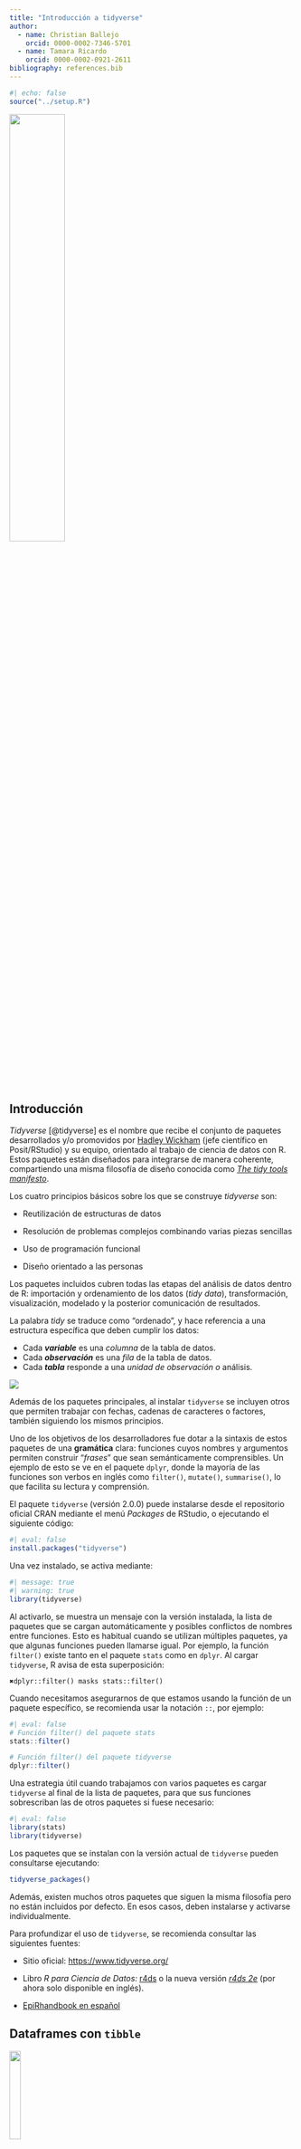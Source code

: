 ```yaml
---
title: "Introducción a tidyverse"
author:   
  - name: Christian Ballejo
    orcid: 0000-0002-7346-5701
  - name: Tamara Ricardo
    orcid: 0000-0002-0921-2611
bibliography: references.bib
---
```


```r
#| echo: false
source("../setup.R")
```

![](images/tidyverse.png){fig-align="center" width="44%"}

## Introducción

*Tidyverse* [@tidyverse] es el nombre que recibe el conjunto de paquetes desarrollados y/o promovidos por [Hadley Wickham](https://en.wikipedia.org/wiki/Hadley_Wickham) (jefe científico en Posit/RStudio) y su equipo, orientado al trabajo de ciencia de datos con R. Estos paquetes están diseñados para integrarse de manera coherente, compartiendo una misma filosofía de diseño conocida como [*The tidy tools manifesto*](https://cran.r-project.org/web/packages/tidyverse/vignettes/manifesto.html).

Los cuatro principios básicos sobre los que se construye *tidyverse* son:

-   Reutilización de estructuras de datos

-   Resolución de problemas complejos combinando varias piezas sencillas

-   Uso de programación funcional

-   Diseño orientado a las personas

Los paquetes incluidos cubren todas las etapas del análisis de datos dentro de R: importación y ordenamiento de los datos (*tidy data*), transformación, visualización, modelado y la posterior comunicación de resultados.

La palabra *tidy* se traduce como “ordenado”, y hace referencia a una estructura específica que deben cumplir los datos:

-   Cada ***variable*** es una *columna* de la tabla de datos.
-   Cada ***observación*** es una *fila* de la tabla de datos.
-   Cada ***tabla*** responde a una *unidad de observación o* análisis.

![](images/tidy.PNG){fig-align="center"}

Además de los paquetes principales, al instalar `tidyverse` se incluyen otros que permiten trabajar con fechas, cadenas de caracteres o factores, también siguiendo los mismos principios.

Uno de los objetivos de los desarrolladores fue dotar a la sintaxis de estos paquetes de una **gramática** clara: funciones cuyos nombres y argumentos permiten construir “*frases*” que sean semánticamente comprensibles. Un ejemplo de esto se ve en el paquete `dplyr`, donde la mayoría de las funciones son verbos en inglés como `filter()`, `mutate()`, `summarise()`, lo que facilita su lectura y comprensión.

El paquete `tidyverse` (versión 2.0.0) puede instalarse desde el repositorio oficial CRAN mediante el menú *Packages* de RStudio, o ejecutando el siguiente código:

```r
#| eval: false
install.packages("tidyverse")
```

Una vez instalado, se activa mediante:

```r
#| message: true
#| warning: true
library(tidyverse)
```

Al activarlo, se muestra un mensaje con la versión instalada, la lista de paquetes que se cargan automáticamente y posibles conflictos de nombres entre funciones. Esto es habitual cuando se utilizan múltiples paquetes, ya que algunas funciones pueden llamarse igual. Por ejemplo, la función `filter()` existe tanto en el paquete `stats` como en `dplyr`. Al cargar `tidyverse`, R avisa de esta superposición:

`✖️dplyr::filter() masks stats::filter()`

Cuando necesitamos asegurarnos de que estamos usando la función de un paquete específico, se recomienda usar la notación `::`, por ejemplo:

```r
#| eval: false
# Función filter() del paquete stats
stats::filter()

# Función filter() del paquete tidyverse
dplyr::filter()
```

Una estrategia útil cuando trabajamos con varios paquetes es cargar `tidyverse` al final de la lista de paquetes, para que sus funciones sobrescriban las de otros paquetes si fuese necesario:

```r
#| eval: false
library(stats)
library(tidyverse)
```

Los paquetes que se instalan con la versión actual de `tidyverse` pueden consultarse ejecutando:

```r
tidyverse_packages()
```

Además, existen muchos otros paquetes que siguen la misma filosofía pero no están incluidos por defecto. En esos casos, deben instalarse y activarse individualmente.

::: {.callout-warning appearance="simple"}
Para profundizar el uso de `tidyverse`, se recomienda consultar las siguientes fuentes:

-   Sitio oficial: <https://www.tidyverse.org/>

-   Libro *R para Ciencia de Datos:* [r4ds](https://es.r4ds.hadley.nz/index.html) o la nueva versión [*r4ds 2e*](https://r4ds.hadley.nz/) (por ahora solo disponible en inglés).

-   [EpiRhandbook en español](https://www.epirhandbook.com/es/index.es.html)
:::

## Dataframes con `tibble`

[![](images/tibble.png){fig-align="center" width="20%"}](https://tibble.tidyverse.org/)

Uno de los paquetes que forman parte del núcleo básico de *tidyverse* es `tibble` [@tibble], que introduce una versión moderna del objeto `data.frame`. Todas las funciones que generan tablas de datos en *tidyverse* devuelven objetos *tibble* (`tbl_df`), los cuales son más eficientes y amigables para el flujo de trabajo.

Las principales ventajas de trabajar con `tibble` son:

-   Impresión en consola más legible y controlada (muestran un número limitado de filas y columnas).

-   No cambian automáticamente el tipo de datos.

-   Permiten nombres de columnas con espacios o caracteres especiales si se encierran entre comillas invertidas `` ` `` (aunque **no se recomienda**).

Para crear un objeto *tibble* manualmente usamos el siguiente código:

```r
datos <- tibble(
  nombre = c("Ana", "Luis", "María"),
  edad = c(34, 28, 45),
  altura = c(1.65, 1.80, 1.70)
)
```

## Tuberías con `magrittr`

[![](images/magrittr.png){fig-align="center" width="20%"}](https://magrittr.tidyverse.org/)

Una de las incorporaciones más útiles y transversales del ecosistema *tidyverse* es el uso de "*tuberías"* o *pipe operators*. Una tubería conecta un bloque de código con otro, permitiendo encadenar operaciones de manera legible. El operador `%>%`, proveniente del paquete `magrittr` [@magrittr], transforma llamadas de funciones anidadas (con múltiples paréntesis) en una secuencia de pasos más simple de leer y escribir.

A partir de la versión 4.1.0 de R, también se incorporó una **tubería nativa** (`|>`), con un comportamiento muy similar. Ambas opciones son válidas y su uso es prácticamente equivalente.

Este enfoque refleja el principio de que *cada función representa un paso en una secuencia lógica de transformación de datos*. La forma de trabajar se puede ver en el siguiente esquema general:

![](images/pipe.png){fig-align="center"}

A continuación, mostramos un ejemplo comparativo de cómo cambia la sintaxis usando el dataset incorporado en R `mtcars`, que contiene datos sobre autos:

```r
head(sqrt(mtcars)) 
```

En la línea de código anterior estamos pidiendo mostrar la cabecera (6 primeras observaciones de la tabla de datos) de la raíz cuadrada de los valores de la tabla `mtcars`, en formato del lenguaje clásico (anidado).

Ahora activamos `magrittr` y ejecutamos la línea anterior en formato tubería:

```r
# Activa paquete
library(magrittr) 

# Formato tubería
mtcars %>%
  sqrt() %>%
  head()
```

Podemos hacer lo mismo con la tubería nativa de R sin activar ningún paquete (revisar que esté activada desde `Tools > Global Options`):

```r
# Tubería nativa
mtcars |> 
  sqrt() |> 
  head()
```

Las tuberías le dan mucha mas claridad al código separandolo en partes, como si fuesen oraciones de un párrafo.

## Lectura y escritura de datos

### Archivos de texto plano con `readr`

[![](images/readr.png){fig-align="center" width="20%"}](https://readr.tidyverse.org/)

El paquete `readr` [@readr] contiene funciones similares a las de la familia `read.table()` de R base, pero desarrollados bajo el ecosistema `tidyverse`.

Los archivos de texto plano (ASCII u otras codificaciones) son universalmente utilizados por la mayoría de los gestores de bases de datos y planillas de cálculo. Generalmente se encuentran con extensiones `.txt` o `.csv` (por *comma-separated values*) y son el tipo de archivo de datos más habitual en R.

Estos datos planos tienen dos características principales:

-   La cabecera (en inglés *header*).
-   El carácter o símbolo separador que indica la separación de columnas: pueden estar separadas por comas, punto y coma, tabulación, etc.

La presencia o no de una cabecera se maneja con los argumentos `col_names` y `skip`:

-   `col_names = TRUE` indica que la primera fila contiene los nombres de las columnas (cabecera).

-   `col_names = FALSE` indica que no hay cabecera y las columnas se nombran automáticamente (`X1`, `X2`, etc).

-   `skip = 0` (valor por defecto) lee los datos desde la primera fila, pero si hay encabezados complejos (por ejemplo, títulos y subtítulos ), se puede indicar cuántas filas deben omitirse. Ejemplo: `skip = 5` omite las primeras 5 filas del archivo.

Otro aspecto a considerar es el carácter **separador** utilizado para indicar la separación entre columnas. Los separadores más comunes son:

-   coma (`,`)

-   punto y coma (`;`)

-   tabulación (`TAB`)

-   espacio (`" "`)

-   barra vertical o *pipe* (`|`)

#### Funciones de lectura

Algunas de las funciones del paquete asumen un separador particular. Por caso `read_csv()` lee separados por coma y `read_tsv()` separado por tabulaciones, pero la función `read_delim()` permite que definamos el separador a través del argumento `delim`.

En forma detallada el paquete `readr` soporta siete formatos de archivo a partir de siete funciones:

-   `read_csv()`: archivos separados por comas (CSV).
-   `read_tsv()`: archivos separados por tabulaciones.
-   `read_delim()`: archivos separados con delimitadores generales.
-   `read_fwf()`: archivos con columnas de ancho fijo.
-   `read_table()`: archivos formato tabla con columnas separadas por espacios.
-   `read_log()`: archivos log web.

En comparación con las funciones R `base`, las funciones de `readr`:

-   Usan un esquema de nombres consistente de parámetros.

-   Son más rápidas.

-   Analizan eficientemente los formatos de datos comunes (especialmente fechas y horas).

-   Muestra una barra de progreso para archivos grandes.

-   Vienen incluidas dentro de `tidyverse` pero también pueden usarse de forma independiente:

```r
#| eval: false
library(readr)
```

A modo de ejemplo, leeremos un archivo sin cabecera separado por comas bajo el nombre `datos`:

```r
#| message: false
datos <- read_csv("datos/ejemplo-datos.csv", 
                  col_names = F)
datos
```

Leemos el mismo archivo con cabecera y separado por punto y comas, bajo el nombre `info`:

```r
#| message: false
info <- read_csv2("datos/ejemplo-datos-header.csv",
                  col_names = T)
info
```

En estos ejemplos:

-   `read_csv()` espera comas como separador

-   `read_csv2()` espera punto y coma como separador

Al leer un archivo, `readr` intenta adivinar automáticamente el tipo de dato de cada columna (*parse*). Si no hay cabecera, los nombres de columna serán `X1`, `X2`, etc.

Podemos inspeccionar la estructura de un dataframe con `glimpse()`:

```r
glimpse(info)
```

Los tipos de datos posibles son:

-   `character` (`<chr>`)

-   `integer`, `double` o `numeric` (`<int>`, `<dbl>`)

-   `logical` (`<lgl>`)

-   `date`, `datetime`, etc.

Por ejemplo, columnas con enteros pueden aparecer como `<dbl>` si se interpretan como `double`, y las fechas como `<date>`.

Agregamos unos argumentos más y ejemplificamos la sintaxis con `read_delim()` para leer un archivo con cabecera compleja (la tabla comienza en la fila 9) separado por caracteres `|` (*pipes*).

```r
#| eval: false
read_delim("ejemplo-datos-header-skip.txt", 
           col_names = T, 
           skip = 8, 
           delim = "|")
```

> **Importante:** No olvides asignar la lectura a un nombre para guardar el dataframe dentro del entorno de trabajo (por ejemplo: `datos <-`).

#### Funciones de escritura

El paquete también incluye funciones para escribir archivos de texto plano, con formatos espejo de las funciones de lectura más comunes:

-   `write_csv()`: escribe archivos separados por comas
-   `write_csv2()`: escribe archivos separados por punto y comas
-   `write_tsv()`: escribe archivos separados por tabulaciones
-   `write_delim()`: escribe archivos separados con delimitadores definidos por el usuario

Los argumentos son generales y para el caso del último más extensos, dado que hay que definir cual es el separador que deseamos en el archivo. Podemos consultarlos con el siguiente código:

```r
args(write_delim)
```

Por ejemplo para exportar un conjunto de datos en texto plano al que denominaremos "`ejemplo.csv`**"** con separador **punto y coma** y **cabecera incluida** podemos hacer:

```r
#| eval: false
write_delim(x = datos, file = "ejemplo.csv", delim = ";")
```

o más sencillo, usando la función específica `write_csv2()`:

```r
#| eval: false
write_csv2(datos, "ejemplo.csv") # define cabecera y separador ;
```

### Lectura de hojas de cálculo con `readxl`

[![](images/readxl.png){fig-align="center" width="20%"}](https://readxl.tidyverse.org/)

Uno de los formatos más comunes para almacenar datos son las hojas de cálculo, en particular las creadas con Microsoft Excel. El paquete `readxl` [@readxl], parte del ecosistema `tidyverse`, permite leer este tipo de archivos.

`readxl` es compatible con hojas de cálculo de Excel 97-2003, con extensión `.xls`, y con versiones más recientes, con extensión `.xlsx`.

Una primera función útil es `excel_sheets()`, que permite conocer y listar los nombres de las hojas contenidas en un archivo Excel (también llamado libro o *workbook*).

Por ejemplo, supongamos que tenemos un archivo denominado "`datos.xlsx`**"** y queremos saber por cuantas hojas está compuesto y que nombre tienen:

```r
library(readxl) # hay que activarlo independientemente de tidyverse

excel_sheets("datos/datos.xlsx")
```

Esto devuelve, por ejemplo, tres hojas: `"diabetes"`, `"vigilancia"` y `"mortalidad"`.

Para leer una de estas hojas utilizamos la función `read_excel()`, cuyos argumentos principales son:

```r
args(read_excel)
```

Entre los más relevantes encontramos:

-   `path`: nombre del archivo y su ubicación (entre comillas)

-   `sheet`: nombre de la hoja o su número de orden

-   `col_names`: si es `TRUE`, toma la primera fila como nombres de las columnas

-   `skip`: permite saltear un número determinado de filas antes de comenzar la lectura

Al ejecutar `read_excel()`, internamente se utiliza la función `excel_format()` para detectar si el archivo es `.xls` o `.xlsx`, y luego se aplica la función específica para cada caso: `read_xls()` o `read_xlsx()`. Estas funciones también pueden usarse directamente si se desea.

Supongamos ahora que queremos leer la hoja llamada `"diabetes"`:

```r
diabetes <- read_excel(path = "datos/datos.xlsx", 
                       sheet = "diabetes",
                       col_names = T)

# mostramos las 6 primeras observaciones
head(diabetes)
```

Observemos que en los argumentos escribimos el nombre del archivo que se encuentra en nuestro proyecto y por lo tanto en nuestra carpeta activa, el nombre de la hoja y nos aseguramos que la primer fila representa a la cabecera de la tabla (sus nombres de variables).

Como `readxl` forma parte del ecosistema `tidyverse` el formato de salida es un *tibble*. En este caso de 23 observaciones por 8 variables.

Ahora leamos la segunda hoja de nombre `"vigilancia"`:

```r
vigilancia <- read_excel(path = "datos/datos.xlsx", 
                         sheet = 2, 
                         col_names = F)

# mostramos las 6 primeras observaciones
head(vigilancia)
```

En este caso, en lugar del nombre de la hoja usamos un `2` que es su ubicación y especificamos `col_names = FALSE` porque el conjunto de datos no tiene cabecera. `readxl` asignará nombres genéricos como `...1`, `...2`, etc.

Finalmente leamos la última hoja disponible del archivo:

```r
mortalidad <- read_excel(path = "datos/datos.xlsx", 
                         sheet = "mortalidad",
                         col_names = T, 
                         skip = 1)

# mostramos las 6 primeras observaciones
head(mortalidad) 
```

Lo novedoso de esta lectura es el argumento `skip = 1` que debimos incorporar dado que, en este caso, la hoja de Excel comienza con una línea de título que no pertenece al conjunto de datos. También que el argumento `sheet` permite el nombre de la hoja elegida entre comillas.

Además de los argumentos generales de `read_xl()`, podemos mencionar estos otros:

-   `n_max`: número máximo de filas a leer.

-   `range`: rango de celdas a importar (como en Excel, por ejemplo `"B3:D87"`).

-   `col_types`: define el tipo de datos de cada columna. Valores posibles: `"numeric"`, `"logical"`, `"text"`, `"date"`, `"skip"` (no leer la columna), `"guess"` (modo predeterminado: la función decide automáticamente el tipo).

-   `na`: carácter o vector de caracteres que se deben interpretar como valores perdidos (`NA`). Por defecto, las celdas vacías se interpretan así.

## Gestión de datos con `dplyr`

[![](images/dplyr.png){fig-align="center" width="20%"}](https://dplyr.tidyverse.org/)

El paquete `dplyr` [@dplyr] fue desarrollado por *Hadley Wickham* como una versión optimizada del paquete `plyr` [@plyr].

Su principal contribución es ofrecer una *gramática* para la manipulación de datos, basada en funciones que actúan como verbos, lo que facilita la lectura y comprensión del código.

Las funciones clave del paquete permiten realizar las siguientes acciones (verbos):

-   `select()`: selecciona un conjunto de columnas (variables)
-   `rename()`: renombra variables en un conjunto de datos
-   `filter()`: selecciona un conjunto de filas (observaciones) según una o varias condiciones lógicas
-   `arrange()`: reordena las filas de un conjunto de datos
-   `mutate()`: añade nuevas variables/columnas o transforma variables existentes
-   `summarise()`/`summarize()`: genera resúmenes estadísticos de diferentes variables en el conjunto de datos
-   `group_by()`: agrupa las observaciones en función de una o más variables, lo que permite realizar operaciones por grupo
-   `count()`: contabiliza valores que se repiten, generando una tabla de frecuencias

Además, al ser parte del ecosistema *tidyverse*, `dplyr` integra al operador `%>%` (*pipe*) formando una única secuencia de procesamiento o *pipeline*.

### Argumentos comunes en las funciones **`dplyr`**

Todas las funciones, básicamente, tienen en común una serie de argumentos.

1.  El primer argumento es el nombre del conjunto de datos (objeto donde esta nuestra tabla de datos).

2.  Los otros argumentos describen que hacer con el conjunto de datos especificado en el primer argumento, podemos referirnos a las columnas en el objeto directamente sin utilizar el operador `$`, es decir sólo con el nombre de la columna/variable.

3.  El valor de retorno es un nuevo conjunto de datos.

4.  Los conjuntos de datos deben estar bien organizados/estructurados, es decir debe existir una observación por columna y, cada columna representar una variable, medida o característica de esa observación. Es decir, debe cumplir con *tidy data*.

### Activación del paquete

`dplyr` está incluído en el núcleo base de *tidyverse*, por lo que se encuentra disponible si tenemos activado a este último.

También se puede activar en forma independiente:

```r
#| eval: false
library(dplyr)
```

### Conjunto de datos para ejemplo

Para visualizar y comprender el funcionamiento de estos “verbos” de manipulación, resulta muy útil contar con ejemplos concretos. Por eso, en esta unidad trabajaremos con un conjunto de datos que nos permitirá practicar el uso de las funciones del paquete.

> Recuerden que pueden [**descargar los datos**](../files/datos_y_paquetes.zip) utilizados en los ejemplos del curso y descomprimirlos en la carpeta donde tengan guardado su proyecto de RStudio.

Uno de los archivos incluidos, "`noti-vih.csv`", contiene registros de notificaciones de VIH por jurisdicción en Argentina correspondientes a los años 2015 y 2016.

```r
# asignamos la lectura a datos
datos <- read_csv("datos/noti-vih.csv") 

# mostramos las 6 primeras observaciones
head(datos)
```

### Función `select()`

La función `select()` permite elegir columnas específicas de un conjunto de datos, devolviendo una versión "recortada por columnas" del mismo.

A continuación, exploramos algunas formas útiles de seleccionar variables:

Seleccionar todas las variables excepto `pob`:

```r
datos |> 
  select(-pob)
```

Otra forma para el mismo resultado anterior (mediante el operador rango `:`):

```r
datos |> 
  select(jurisdiccion:casos)
```

Seleccionar solamente las variables `jurisdiccion` y `casos`*:*

```r
datos |> 
  select(jurisdiccion, casos)
```

Lo mismo que el ejemplo anterior, pero usando la posición de las columnas:

```r
datos |> 
  select(1, 3)
```

Mover la variable `año` al inicio y mantener todas las demás:

```r
datos |> 
  select("año", everything())
```

Otros posibles argumentos son:

-   `starts_with()`: selecciona todas las columnas que comiencen con el patrón indicado.

-   `ends_with()`: selecciona todas las columnas que terminen con el patrón indicado.

-   `contains()`: selecciona las columnas que posean el patrón indicado.

-   `matches()`: similar a `contains()`, pero permite poner una expresión regular.

-   `all_of()`: selecciona las variables pasadas en un vector (todos los nombres deben estar presentes o devuelve un error).

-   `any_of()`: idem anterior excepto que no se genera ningún error para los nombres que no existen.

-   `num_range()`: selecciona variables con nombre combinados con caracteres y números (ejemplo: `num_range("x", 1:3)` selecciona las variables `x1`, `x2` y `x3`.

-   `where()`: aplica una función a todas las variables y selecciona aquellas para las cuales la función regresa TRUE (por ejemplo: `is.numeric()` para seleccionar todas las variables numéricas).

### Función `rename()`

La función `rename()` puede considerarse una extensión de `select()`. Si bien `select()` también permite renombrar variables, no resulta muy útil para este fin, ya que descarta todas las variables que no se mencionan explícitamente.

En cambio, `rename()` permite cambiar el nombre de una o más variables sin eliminar las demás. Solo se modifican los nombres indicados, y el resto del conjunto de datos permanece sin cambios.

Ejemplo: renombrar la variable `pob` como `población`:

```r
datos |>
  rename("población" = pob)
```

### Función `filter()`

La función `filter()` permite seleccionar filas de un conjunto de datos, produciendo un subconjunto de observaciones.

Veamos un ejemplo sencillo con nuestros datos:

```r
datos |>
  filter(jurisdiccion == "Tucuman")
```

Utiliza los mismos operadores de comparación propios del lenguaje R:

```r
#| echo: false
# Datos
tibble(
  Operador = c("<",
               ">",
               "<=",
               ">=",
               "==",
               "!=",
               "%in%",
               "is.na()",
               "!is.na()"),
  
  "Descripción" = c("Menor que",
                    "Menor que",
                    "Menor o igual que",
                    "Mayor o igual que",
                    "Igual que",
                    "No igual que",
                    "Es parte de",
                    "Es un valor ausente",
                    "No es un valor ausente")
) |> 
  
   # Tabla
  kbl_format()
```

Lo mismo con los operadores lógicos que se utilizan como conectores entre las expresiones:

```r
#| echo: false
# Datos
tibble(
  Operador = c("&",
               "|",
               "xor()",
               "!",
               "any()",
               "all()"),
  
  "Descripción" = c("AND booleano",
                    "OR booleano",
                    "OR exclusivo",
                    "NOT",
                    "cualquier TRUE",
                    "todos TRUE")
) |> 
  
  # Tabla
  kbl_format()
```

Cuando usamos múltiples argumentos separados por coma dentro de `filter()`, estas se combinan con un operador **AND** implícito, es decir, cada expresión debe ser verdadera para que la fila sea incluida en la salida.

Por ejemplo, filtramos las observaciones que cumplan que `casos` sea mayor a 100 **y** que `pob` sea menor a 1.000.000:

```r
datos |>
  filter(casos > 100, pob < 1000000)
```

Para combinar condiciones dentro de una misma variable usamos el operador OR (`|`) o, de forma más práctica, `%in%`:

```r
# Con OR
datos |>
  filter(jurisdiccion == "Buenos Aires" | jurisdiccion == "La Pampa")

# Con %in%
datos |>
  filter(jurisdiccion %in% c("Buenos Aires", "La Pampa"))
```

En el siguiente ejemplo, filtramos observaciones del año 2016 con más de 200 casos. El uso de `&` es equivalente al uso de coma:

```r
datos |>
  filter(año == "2016" & casos > 200)
```

Por último, podemos usar `xor()` para seleccionar observaciones que cumplan **solo una** de las condiciones, pero no ambas. Por ejemplo, el siguiente filtro selecciona registros donde el año sea 2016 ó los casos sean mayores a 200, pero no ambos al mismo tiempo (es decir que no se den ambos en `TRUE`):

```r
datos |> 
  filter(xor(año == "2016", casos > 200))
```

### Función `arrange()`

La función `arrange()` se utiliza para ordenar las filas de un conjunto de datos de acuerdo a una o varias columnas/variables. Por defecto, el ordenamiento es ascendente alfanumérico.

Ordenamos la tabla por la variable `pob` (forma ascendente predeterminada):

```r
datos |>
  arrange(pob)
```

Para ordenar en forma descendente podemos utilizar `desc()` dentro de los argumentos de `arrange()`:

```r
datos |>
  arrange(desc(pob))
```

Podemos combinar ordenamientos. Por ejemplo, en forma alfabética ascendente para *jusrisdiccion* y luego numérica descendente para *casos*:

```r
datos |>
  arrange(jurisdiccion, desc(casos))
```

### Función `mutate()`

Esta función nos permite transformar variables dentro de un conjunto de datos. A menudo tendremos la necesidad de modificar variables existentes o crear nuevas variables a partir de las ya disponibles. La función `mutate()` nos ofrece una forma clara y eficiente de realizar este tipo de operaciones.

Por ejemplo, podríamos querer calcular tasas crudas para cada jurisdicción y año, en función del número de casos y de la población total:

```r
datos |>
  mutate(
    tasa = casos/pob*100000
  )
```

En este caso, `mutate()` calcula la tasa cruda por 100.000 habitantes e incorpora una nueva variable (`tasa`) con los resultados correspondientes a cada observación.

También se pueden construir múltiples variables en la misma expresión, solamente separadas por comas:

```r
datos |>
  mutate(
    tasaxcien_mil = casos/pob*100000,
    tasaxdiez_mil = casos/pob*10000
  )
```

Si deseamos que estas nuevas variables se incorporen de forma permanente al conjunto de datos (y no solo se muestren en la consola), debemos utilizar el operador de asignación `<-`:

```r
#| eval: false
datos <- datos |>
  mutate(
    tasaxcien_mil = casos/pob*100000,
    tasaxdiez_mil = casos/pob*10000
  )
```

Un aspecto fundamental es que las funciones utilizadas dentro de `mutate()` deben estar *vectorizadas*: deben aceptar un vector de entrada y devolver otro vector del mismo tamaño como salida.

Existen muchas funciones que se pueden utilizar dentro de `mutate()`. A continuación se presentan algunas útiles:

-   **Operadores aritméticos**: `+`, `-`, `*`, `/`, `^`.

-   **Aritmética modular**: `%/%` (división entera) y `%%` (resto), donde `x == y * (x %/% y) + (x %% y)`. Esta herramienta resulta útil para dividir números enteros en porciones.

-   **Funciones matemáticas**: `log()`, `log2()`, `log10()`, `exp()`, `sqrt()`, `abs()`, entre otras.

-   **Valores acumulados**: R ofrece funciones como `cumsum()`, `cumprod()`, `cummin()`, `cummax()` y `dplyr` incluye `cummean()` para promedios acumulados.

-   **Clasificación o *ranking***: funciones como `min_rank()` permiten asignar rangos (1º, 2º, etc.). Por defecto, los valores más pequeños reciben rangos más bajos. Si se desea invertir el orden, puede utilizarse `desc(x)`.

Finalmente, si se utiliza en `mutate()` el mismo nombre de una variable que ya existe en la tabla, dicha variable será sobrescrita (por ejemplo, al cambiarle el tipo de `character` a `factor`). Si se desea crear una variable nueva, se debe utilizar un nombre que no esté previamente en el conjunto de datos.

### Función `summarise()`

La función `summarise()` o `summarize()` se utiliza para calcular resúmenes estadísticos a partir de una o más variables de un conjunto de datos.

Por ejemplo, podemos calcular el promedio y el total de casos:

```r
datos |>
  summarise(
    promedio_casos = mean(casos), 
    casos_totales = sum(casos)
  )
```

Su uso es muy interesante cuando la combinamos con `group_by()` (función que detallaremos luego). Esta situación permite estratificar los resultados por grupos específicos.

Por ejemplo, podemos agrupar el por año y simultáneamente aplicar el mismo `summarise()` anterior:

```r
datos |> 
  group_by(año) |> 
  summarise(
    promedio_casos = mean(casos), 
    casos_totales = sum(casos)
  )
```

El resultado es una tabla con dos filas, una para cada grupo (año 2015 y año 2016) con los valores promedio y casos totales respectivos.

Algunas de las funciones del R `base` que se pueden utilizar dentro de los argumentos de esta función son:

-   `min()`: mínimo
-   `max()`: máximo
-   `mean()`: media
-   `median()`: mediana
-   `var()`: varianza
-   `sd()`: desvío
-   `sum()`: sumatoria

Otras funciones que se pueden incorporar las provee el mismo paquete `dplyr`, por ejemplo:

-   `first()`: primer valor en el vector.
-   `last()`: último valor en el vector.
-   `n()`: número de valores en el vector.
-   `n_distinct()`: números de valores distintos en el vector.

### Función `group_by()`

Como mencionamos anteriormente, la función `group_by()` resulta especialmente útil cuando se utiliza en combinación con `summarise()`, dado que agrupa un conjunto de filas seleccionado según los valores de una o más columnas antes de aplicar funciones de resumen.

Al aplicar `group_by()`, el conjunto de datos se estructura internamente en subgrupos definidos por las variables indicadas. Las funciones que se apliquen a continuación (por ejemplo, `summarise()` o `mutate()`) se ejecutarán dentro de cada grupo de forma independiente.

Por ejemplo, podemos calcular las tasas crudas por 100.000 habitantes para cada combinación de jurisdicción y año:

```r
datos |>
  group_by(jurisdiccion, año) |> 
  summarise(tasa = casos/pob*100000)
```

En la mayoría de estos ejemplos, la salida es directa, es decir, no construimos nuevos objetos. Sin embargo, en muchas situaciones vamos a necesitar conservar los resultados obtenidos, asignándolos a un nuevo objeto.

Además, si en algún momento aplicamos `group_by()` y luego queremos continuar trabajando con los datos sin agrupamientos, podemos utilizar la función `ungroup()`, que elimina la estructura de agrupamiento:

```r
datos |> 
  group_by(jurisdiccion, año) |> 
  summarise(tasa = casos / pob * 100000) |> 
  ungroup()
```

Esto resulta útil cuando queremos realizar otras operaciones posteriores que no dependen de los grupos definidos previamente.

### Combinaciones

En los ejemplos anteriores vimos cómo se van integrando algunas de las funciones mediante el uso del operador de tubería `%>%` o `|>`. La idea detrás de esta “*gramática de los datos*” que propone el paquete `dplyr` es poder encadenar acciones de forma legible y lógica, construyendo oraciones más complejas paso a paso.

Veamos un ejemplo que integra muchas de las funciones vistas hasta ahora:

> Obtener una nueva tabla con las tasas crudas de casos notificados de VIH, por año y jurisdicción, **mayores a 20 por 100.000 habitantes**, ordenadas de **mayor a menor**.

```r
datos |>                                  # siempre partimos de los datos
  group_by(año, jurisdiccion) |>          # agrupamos
  summarise(tasa = casos/pob*100000) |>   # resumimos
  filter(tasa > 20) |>                    # filtramos
  arrange(desc(tasa))                     # ordenamos   
```

Una buena práctica para construir este tipo de código es escribir cada paso de la operación **en una línea separada**. Esto no solo mejora la legibilidad, sino que facilita la identificación de errores o la modificación de pasos específicos.

Este ejemplo muestra claramente el poder y la claridad que se logran al combinar funciones como `group_by()`, `summarise()`, `filter()` y `arrange()` en una misma operación fluida y coherente.

### Función `count()`

Esta función permite contar rápidamente los valores únicos de una o más variables en un conjunto de datos. Es especialmente útil para crear tablas de frecuencias absolutas, que posteriormente pueden ser usadas para calcular frecuencias relativas.

Un ejemplo básico de su uso es contar las observaciones por cada valor único de la variable `jurisdiccion` en el conjunto de datos:

```r
datos |>
  count(jurisdiccion)
```

Tiene un par de argumentos opcionales:

-   `name`: Define el nombre de la columna que contendrá el conteo. Por defecto, esta columna se llama `n`.

-   `sort`: Ordena la tabla de frecuencias de mayor a menor (por defecto, no realiza ninguna ordenación).

-   `wt`: Permite incorporar una variable que funcione como ponderación (o factor de expansión) para el cálculo de la frecuencia.

## Gráficos estadísticos con `ggplot2`

[![](images/ggplot.png){fig-align="center" width="20%"}](https://ggplot2.tidyverse.org/)

El paquete `ggplot2` [@ggplot2] se autodefine como una librería para “*crear elegantes visualizaciones de datos utilizando una gramática de gráficos*”. Proporciona una forma intuitiva de construir gráficos basada en [The Grammar of Graphics](https://www.springer.com/gp/book/9780387245447) a través de un sistema basado en tres componentes básicos:

-   datos
-   coordenadas
-   objetos geométricos

La estructura para construir un gráfico es la siguiente:

![](images/ggplot_estruct.png){fig-align="center" width="50%"}

### Anatomía de gráficos con `ggplot2`

La estructura básica para construir un gráfico con `ggplot2` se organiza a partir de una gramática de gráficos, que se puede entender a través de sus componentes fundamentales:

![](images/ggplot_comp.png){fig-align="center" width="55%"}

-   `data`: el conjunto de datos que vamos a graficar, que debe contener toda la información necesaria para crear el gráfico.
-   `aes()`: el mapeo estético (*aesthetic mapping*) es donde se declaran las variables que se van a mapear en el gráfico (por ejemplo, qué variable va en el eje X, en el eje Y, o cómo se asignan los colores).
-   `geoms`: representaciones gráficas de los datos, como puntos, líneas, barras, cajas, entre otros. Son los "objetos geométricos" que realmente dibujan el gráfico.
-   `stats`: Transformaciones estadísticas que se realizan sobre los datos, como el cálculo de medias, medias móviles o regresiones, que ayudan a hacer un resumen de los datos para visualizarlos mejor.
-   `scales`: se utilizan para colorear o escalar los datos según distintas variables. Controlan los ejes y las leyendas.
-   `coordinate systems`: es el sistema de coordenadas para el mapeo del gráfico en un plano bidimensional.
-   `facets`: permiten dividir el conjunto de datos según factores y crear gráficos en paneles separados (viñetas), creando matrices gráficas.
-   `theme`: son conjuntos de características gráficas que permiten controlar la apariencia general de todos los elementos que no son datos, como el color del fondo, el tipo de fuente o los bordes.

Antes de comenzar a mostrar cómo se usan estos componentes en un gráfico, leemos la base de datos de ejemplo "`facultad.csv`", que contiene datos ficticios sobre ingresantes a una facultad (por ejemplo, sexo, edad, talla y peso). Usaremos este conjunto de datos para ilustrar los ejemplos gráficos:

```r
# Cargar datos
facultad <- read_csv("datos/facultad.csv")

# Mostramos las 6 primeras observaciones
head(facultad) 
```

### Mapeo estético con `aes()` y capas geométricas (`geom_`)

Decíamos que la función `aes()` hace referencia al contenido estético del gráfico. Es decir, le brinda indicaciones a `ggplot2` sobre cómo dibujar los distintos elementos del gráfico: líneas, formas, colores y tamaños.

Es importante notar que `aes()` crea una nueva capa vinculada a las variables que se desean mapear, y también agrega automáticamente leyendas cuando corresponde. Al incorporar `aes()` dentro del llamado a `ggplot()`, estamos compartiendo la información estética con todas las capas del gráfico. Si deseamos que esa información sólo esté en una de las capas, debemos usar `aes()` en la capa correspondiente.

Veamos cómo funciona y cuáles son sus implicancias:

```r
facultad |>
  # solo la capa estética aes()
  ggplot(aes(x = talla, y = peso)) 
```

Este código genera un gráfico vacío que contiene únicamente los ejes especificados (`peso` y `talla`), pero aún no muestra los datos. Para visualizar los puntos, debemos agregar una capa geométrica usando `geom_point()` y enlazarla con el símbolo `+`:

```r
facultad |>
  # mapeo estético
  ggplot(aes(x = talla, y = peso))  + 
  
  # agregamos la capa geométrica de puntos
  geom_point()                    
```

Podemos diferenciar los puntos según sexo incorporando la variable `sexo` como argumento del color dentro de `aes()`:

```r
facultad |>
  # mapeo estético
  ggplot(aes(x = talla, y = peso, color = sexo))  + 
  
  # agregamos la capa geométrica de puntos
  geom_point()  
```

También es posible superponer otras capas geométricas. Por ejemplo, podemos agregar rectas de regresión para cada grupo según `sexo`:

```r
facultad |>
  # mapeo estético
  ggplot(aes(x = talla, y = peso, color = sexo))  + 
  
  # agregamos la capa geométrica de puntos
  geom_point()  +
  
  # agregamos una segunda capa geométrica para la recta de regresión
  geom_smooth(method = "lm")
```

La función `geom_smooth()` permite aplicar distintos métodos de suavizado o ajuste. En este caso usamos `"lm"` para mostrar la recta de regresión lineal entre `talla` y `peso`, junto con sus intervalos de confianza.

A continuación, veremos las diferencias entre incluir `aes()` en `ggplot()` (aplicando el mapeo a todo el gráfico) o colocarlo solo dentro de alguna capa geométrica específica:

```r
facultad |>
  # mapeo estético
  ggplot(aes(x = talla, y = peso))  + 
  
  # agregamos la capa geométrica de puntos coloreada por sexo
  geom_point(aes(color = sexo))  +
  
  # agregamos una segunda capa geométrica para la recta de regresión
  geom_smooth(method = "lm")
```

En este ejemplo, el color solo se especifica dentro de `geom_point()`, por lo que los puntos se dibujan diferenciados por sexo, pero no afecta a la capa de `geom_smooth()` produciendo solo una línea de regresión para el conjunto de puntos.

Este comportamiento brinda gran flexibilidad en la construcción de gráficos, permitiendo definir qué capas deben responder a qué mapeos estéticos.

Algunas otras funciones de `geom_` son:

-   `geom_line()`: gráfico de líneas.

-   `geom_boxplot()`: gráfico de caja y bigotes (*boxplot*).

-   `geom_histogram()`: histograma.

-   `geom_density()`: curva de densidad.

-   `geom_bar()`: gráfico de barras.

Todas estas funciones pueden aplicarse sobre los mismos datos, y su uso depende del objetivo del análisis.

A continuación, algunos ejemplos para visualizar la relación entre `sexo` y `talla` utilizando distintas capas geométricas:

```r
# Gráfico de puntos
facultad |>
  ggplot(aes(x = sexo, y = talla, color = sexo)) + 
  # capa geométrica de puntos
  geom_point()

# Boxplot
facultad |>
  ggplot(aes(x = sexo, y = talla, color = sexo)) + 
  # capa geométrica de boxplot
  geom_boxplot()            

# Entramado de puntos
facultad |>
  ggplot(aes(x = sexo, y = talla, color = sexo)) + 
  # capa geométrica jitter (entramado de puntos)
  geom_jitter() 

# Gráfico de violín
facultad |>
  ggplot(aes(x = sexo, y = talla, color = sexo)) + 
  # capa geométrica de violin
  geom_violin()
```

Observemos que en el último gráfico se usó el argumento `fill` en lugar de `color`. Mientras `color` define el contorno de líneas, curvas o puntos, `fill` define el **relleno** de objetos geométricos, como los polígonos en gráficos de violín o barras.

### Personalización de escalas con `scale_`

El sistema de escalas en `ggplot2` permite ajustar múltiples aspectos visuales de un gráfico. Podemos modificar colores de contorno y relleno, invertir ejes, cambiar tamaños, tipos de línea, entre muchas otras opciones.

Todas las funciones relacionadas con escalas comienzan con el prefijo `scale_`, seguido del atributo que queremos modificar (por ejemplo, `scale_fill_` para cambiar el color de relleno).

A continuación, mostramos algunos ejemplos aplicados sobre el conjunto de datos `facultad`:

```r
facultad |>
  ggplot(aes(x = sexo, y = talla, fill = sexo)) + 
  
  # capa geométrica boxplot
  geom_boxplot() +
  
  # paleta de naranjas
  scale_fill_brewer(palette = "Oranges")
```

En este ejemplo aplicamos una capa `scale_fill_brewer()` con la paleta de colores `"Oranges"` que se vincula con el argumento `fill` de `aes()` y definen los colores del *boxplot*.

Otra alternativa es aplicar una escala de grises mediante `scale_fill_grey()`:

```r
facultad |>
  ggplot(aes(x = sexo, y = talla, fill = sexo)) + 
  
  # capa geométrica boxplot
  geom_boxplot() +
  
  # paleta en escala de grises
  scale_fill_grey(start = 0.4, end = 0.8)
```

> Recomendamos trabajar con paletas de colores accesibles para personas con daltonismo y otras discapacidades visuales, como las incluidas en las dependencias `RColorBrewer`[@RColorBrewer] y `viridisLite`, así como en paquetes específicos con paletas *colorblind-friendly*, como `scico` [@scico].

También podemos modificar las escalas de los ejes. Por ejemplo, invertir el eje X con `scale_x_reverse()`:

```r
facultad |>
  ggplot(aes(x = talla, y = peso, fill = sexo)) + 
  
  # capa geométrica de puntos
  geom_point() +
  
  # invierte el eje x
  scale_x_reverse()
```

La inclusión de `scale_x_reverse()` provoca la variable `talla` se muestre en orden descendente, de mayor a menor.

Por último, podemos personalizar los cortes del eje Y utilizando `scale_y_continuous()`. Por ejemplo, en el *boxplot* pintado en escala de grises, definimos que el eje Y comienza en 130cm y termina en 200cm, con cortes cada 5cm y etiquetas cada 10cm:

```r
facultad |>
  ggplot(aes(x = sexo, y = talla, fill = sexo)) + 
  
  # capa geométrica boxplot
  geom_boxplot() +
  
  # paleta en escala de grises
  scale_fill_grey(start = 0.4, end = 0.8)   +
  
  # puntos de corte del eje Y
  scale_y_continuous(limits = c(130, 200),       # límites
                     breaks = seq(130, 200, 10)) # nro de etiquetas
```

### Transformaciones estadísticas con **`stat_`**

Algunos gráficos en `ggplot2` no requieren transformaciones estadísticas, como los gráficos de dispersión. Sin embargo, otros tipos —como *boxplots*, histogramas o líneas de tendencia— sí aplican transformaciones estadísticas predeterminadas que pueden ser modificadas o personalizadas.

Estas transformaciones pueden formar parte de las funciones geométricas, como ocurre en los histogramas, o agregarse como capas independientes mediante funciones `stat_`.

Por ejemplo, en los histogramas podemos definir la cantidad de intervalos (o "clases") a través del argumento `bins`, que forma parte de `geom_histogram()`:

```r
facultad |>
  ggplot(aes(edad)) +
  
  # capa geométrica histograma
  geom_histogram(bins = nclass.Sturges(facultad$edad), 
                 fill = "Blue")
```

En este caso, utilizamos la regla de Sturges —a través de la función `nclass.Sturges()`— para determinar automáticamente la cantidad de clases para la variable `edad`.

También podemos superponer al gráfico transformaciones estadísticas como capas adicionales. Por ejemplo, si deseamos agregar la media de `talla` en cada grupo de `sexo` sobre un *boxplot*, utilizamos `stat_summary()`:

```r
facultad |>
  ggplot(aes(x = sexo, y = talla, fill = sexo)) + 
  
  # capa geométrica boxplot
  geom_boxplot() +
  
  # paleta de tonos verdes
  scale_fill_brewer(palette = "Greens") +
  
  # añade capa summary
  stat_summary(fun = mean, 
               color = "darkred", 
               geom = "point", 
               shape = 18, 
               size = 3)
```

La función `stat_summary()` permite aplicar funciones estadísticas como `mean`, `median`, `sd`, entre otras, y representar el resultado con un objeto geométrico, en este caso `geom = "point"`. En el gráfico, la media de `talla` se muestra con un punto rojo oscuro (`color = "darkred"`), de forma romboidal (`shape = 18`) y tamaño ampliado (`size = 3`).

### Facetado con **`facet_`**

El facetado permite dividir un gráfico en múltiples paneles o viñetas según los niveles de una o más variables categóricas. Esto resulta especialmente útil cuando se desea comparar patrones entre grupos sin sobrecargar un único gráfico con demasiada información.

`ggplot2` ofrece dos funciones principales para realizar esta tarea:

-   `facet_wrap()`: separa los datos según **una única variable categórica**, generando una serie de paneles dispuestos de forma automática en filas y columnas.

-   `facet_grid()`: permite crear una **matriz de paneles** cruzando **dos variables categóricas**, una para las filas y otra para las columnas.

Retomemos el gráfico de dispersión entre `talla` y `peso`, y generemos paneles separados para cada nivel de la variable `sexo` con `facet_wrap()`:

```r
facultad |>
  
  ggplot(aes(x = talla, y = peso, color = sexo)) +
  
  # capa geométrica de puntos
  geom_point() +
  
  # separa en paneles por sexo
  facet_wrap(~ sexo)
```

Usaremos `facet_grid()` para crear una matriz de histogramas producto del cruce de las variables `fuma` y `sexo`. Dentro de la cuadrícula graficaremos histogramas de la variable `peso` coloreados por `sexo`:

```r
facultad |>
  ggplot(aes(y = peso, fill = sexo)) +
  
  # capa geométrica histograma
  geom_histogram(bins = nclass.Sturges(facultad$peso)) +
  
  # paleta de colores
  scale_fill_brewer(palette = "Set1") +
  
  # separa en paneles por sexo y fuma
  facet_grid(sexo ~ fuma)
```

Como se puede ver en estos ejemplos, estamos integrando varias de las funciones vistas: mapeo estético, capas geométricas, escalas, y ahora también el facetado.

El número de combinaciones posibles es enorme, dada la variedad de funciones y argumentos que ofrece `ggplot2`. Sin embargo, el objetivo de este material es comprender los principios fundamentales sobre los que se construye esta "*gramática de los gráficos*", propuesta por los autores del paquete.

### Sistema de coordenadas con `coord_`

En algunas ocasiones, puede ser útil modificar el sistema de coordenadas predeterminado del gráfico. Por ejemplo, para invertir los ejes y presentar un gráfico de barras en disposición horizontal:

```r
facultad |>
  
  ggplot(aes(sexo, fill = sexo)) +
  
  # capa geométrica barras
  geom_bar() +
  
  # paleta de colores
  scale_fill_brewer(palette = "Set2") +
  
  # invierte disposición de ejes
  coord_flip()   
```

### Temas con `theme()`

`ggplot2` incluye un conjunto de temas gráficos predefinidos que permiten modificar el aspecto general del gráfico. El tema por defecto es `theme_gray()`, pero puede cambiarse agregando una capa `theme_*()` dentro del gráfico.

Repetimos el gráfico anterior, esta vez utilizando el tema blanco y negro (`theme_bw()`):

```r
facultad |>
  
  ggplot(aes(sexo, fill = sexo)) +
  
  # capa geométrica barras
  geom_bar() +
  
  # paleta de colores
  scale_fill_brewer(palette = "Set2") +
  
  # invierte disposición de ejes
  coord_flip() +
  
  # tema en blanco y negro
  theme_bw()
```

También podemos aplicar un tema de fondo oscuro con `theme_dark()`:

```r
facultad |>
  
  ggplot(aes(sexo, fill = sexo)) +
  
  # capa geométrica barras
  geom_bar() +
  
  # paleta de colores
  scale_fill_brewer(palette = "Set2") +
  
  # invierte disposición de ejes
  coord_flip() +
  
  # tema con fondo oscuro
  theme_dark()
```

A continuación se muestra un cuadro con los principales temas disponibles en `ggplot2` y sus características visuales:

![](images/ggplot_temas.JPG){fig-align="center"}

Además del aspecto general del gráfico, es posible agregar títulos, subtítulos y etiquetas de ejes con la función `labs()`. Por ejemplo:

```r
#| eval: false
labs(
  x = "Etiqueta X", 
  y = "Etiqueta Y", 
  title = "Título del gráfico", 
  subtitle = "Subtítulo del gráfico"
)
```

También se pueden ajustar detalles del texto, como tipo de fuente o tamaño, mediante la función `theme()`:

```r
facultad |>
  ggplot(aes(sexo, fill = sexo)) +
  # capa geométrica barras
  geom_bar() +
  # paleta de colores
  scale_fill_brewer(palette = "Set2") +
  # invierte disposición de ejes
  coord_flip() +
  # cambia etiquetas de los ejes
  labs(y = "Cantidad", 
       title = "Distribución de sexo") +
  # modifica el estilo de fuente del título
  theme(plot.title = element_text(face = "italic", 
                                  size = 16)) 
```

### Paquete `esquisse`

![](images/esquisse.PNG){fig-align="center" width="20%"}

El paquete`esquisse` [@esquisse] es una extensión de `ggplot2` que permite crear gráficos de manera interactiva, mediante una interfaz gráfica intuitiva basada en el sistema de arrastrar y soltar (*drag & drop*).

Con `esquisse` es posible:

-   Explorar visualmente los datos según su tipo.

-   Asignar variables a diferentes estéticas del gráfico (ejes, color, tamaño, etc.).

-   Exportar los resultados en distintos formatos.

-   Recuperar el código R que genera el gráfico, facilitando su reproducción y modificación.

El paquete se instala mediante el menú **Packages** de RStudio o ejecutando:

```r
#| eval: false
install.packages("esquisse")
```

Luego se puede acceder a la aplicación por medio del acceso Addins:

![](images/addins.png){fig-align="center"}

o ejecutando en consola:

```r
#| eval: false
esquisser()
```

También se puede agregar el nombre de la tabla de datos dentro de los paréntesis

```r
#| eval: false
esquisser(datos)
```

Para más detalles, se puede consultar la [viñeta](https://cran.r-project.org/web/packages/esquisse/vignettes/get-started.html) del paquete disponible en CRAN o en su [repositorio de GitHub](https://github.com/dreamRs/esquisse).

### Otras extensiones de ggplot2

Una de las grandes fortalezas de `ggplot2` es su ecosistema de extensiones. Hasta el momento, existen más de [**140 paquetes**](https://exts.ggplot2.tidyverse.org/gallery/) desarrollados para ampliar sus funcionalidades, muchos de ellos diseñados para facilitar tareas específicas o agregar nuevas capas, geometrías, temas, escalas o herramientas interactivas.

Algunas de las extensiones que utilizaremos durante el curso son:

-   `patchwork`[@patchwork]: permite combinar múltiples gráficos de `ggplot2` en una misma figura de forma sencilla y controlada.

-   `GGally`[@GGally]: extiende `ggplot2` con funciones para crear matrices de gráficos (como `ggpairs()`), útiles para análisis exploratorio multivariado.

-   `ggpubr`[@ggpubr]: facilita la creación de gráficos listos para publicar, con funciones simplificadas para agregar títulos, etiquetas, comparaciones estadísticas y anotaciones.

-   `see`[@see]: ofrece temas, paletas de colores y escalas compatibles con personas con daltonismo, además de geometrías personalizadas.

-   `survminer`[@survminer]: diseñado para la visualización de análisis de supervivencia (como curvas de Kaplan-Meier) utilizando `ggplot2`.

-   `ggfortify`[@ggfortify]: permite graficar objetos estadísticos como modelos lineales, PCA o series temporales sin necesidad de escribir código `ggplot2` desde cero.

Estas extensiones permiten ampliar la flexibilidad y expresividad gráfica de `ggplot2` sin perder la estructura gramatical que lo caracteriza.
